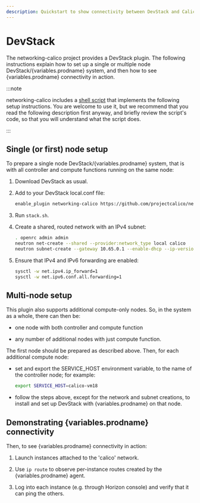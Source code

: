 ```yaml
---
description: Quickstart to show connectivity between DevStack and Calico.
---
```



# DevStack

The networking-calico project provides a DevStack plugin. The following
instructions explain how to set up a single or multiple node DevStack/{variables.prodname}
system, and then how to see {variables.prodname} connectivity in action.

:::note

networking-calico includes a
[shell script](https://github.com/projectcalico/calico/blob/master/networking-calico/devstack/bootstrap.sh)
that implements the following setup instructions. You are welcome to use it,
but we recommend that you read the following description first anyway, and
briefly review the script's code, so that you will understand what the
script does.

:::

## Single (or first) node setup

To prepare a single node DevStack/{variables.prodname} system, that is with all controller
and compute functions running on the same node:

1. Download DevStack as usual.

2. Add to your DevStack local.conf file:

   ```bash
   enable_plugin networking-calico https://github.com/projectcalico/networking-calico
   ```

3. Run `stack.sh`.

4. Create a shared, routed network with an IPv4 subnet:

   ```bash
   . openrc admin admin
   neutron net-create --shared --provider:network_type local calico
   neutron subnet-create --gateway 10.65.0.1 --enable-dhcp --ip-version 4 --name calico-v4 calico 10.65.0/24
   ```

5. Ensure that IPv4 and IPv6 forwarding are enabled:

   ```bash
   sysctl -w net.ipv4.ip_forward=1
   sysctl -w net.ipv6.conf.all.forwarding=1
   ```

## Multi-node setup

This plugin also supports additional compute-only nodes. So, in the system as
a whole, there can then be:

- one node with both controller and compute function

- any number of additional nodes with just compute function.

The first node should be prepared as described above. Then, for each
additional compute node:

- set and export the SERVICE_HOST environment variable, to the name of the
  controller node; for example:

  ```bash
  export SERVICE_HOST=calico-vm18
  ```

- follow the steps above, except for the network and subnet creations, to
  install and set up DevStack with {variables.prodname} on that node.

## Demonstrating {variables.prodname} connectivity

Then, to see {variables.prodname} connectivity in action:

1. Launch instances attached to the 'calico' network.

2. Use `ip route` to observe per-instance routes created by the {variables.prodname} agent.

3. Log into each instance (e.g. through Horizon console) and verify that it can
   ping the others.
